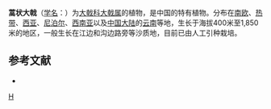 {{Speciesbox 
| taxon = Euphorbia dracunculoides
| authority = Lam.
}}

'''蒿状大戟'''（[[学名|学名]]：{{lang|la|''Euphorbia dracunculoides''}}）为[[大戟科|大戟科]][[大戟属|大戟属]]的植物，是中国的特有植物。分布在[[南欧|南欧]]、[[热带|热带]]、[[西亚|西亚]]、[[尼泊尔|尼泊尔]]、[[西南亚|西南亚]]以及[[中国大陆|中国大陆]]的[[云南|云南]]等地，生长于海拔400米至1,850米的地区，一般生长在江边和沟边路旁等沙质地，目前已由人工引种栽培。

== 参考文献 ==
<div class="references-small">
* {{cite web| url =http://www.bioinfo.cn/db05/KmzwSpecies.php?action=view&id=7547| title =蒿状大戟| work =《中国高等植物数据库全库》| publisher =中国科学院微生物研究所| author =昆明植物研究所| accessdate =2009-02-25| deadurl =yes| archiveurl =https://web.archive.org/web/20160305075412/http://www.bioinfo.cn/db05/KmzwSpecies.php?action=view&id=7547| archivedate =2016-03-05}}
</div>

{{Taxonbar}}

[[Category:大戟属|H]]